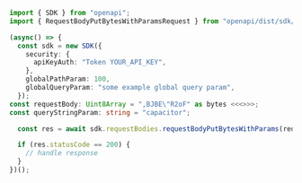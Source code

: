 ```typescript showLineNumbers copy filename="Request Body Put Bytes With Params usage example"
import { SDK } from "openapi";
import { RequestBodyPutBytesWithParamsRequest } from "openapi/dist/sdk/models/operations";

(async() => {
  const sdk = new SDK({
    security: {
      apiKeyAuth: "Token YOUR_API_KEY",
    },
    globalPathParam: 100,
    globalQueryParam: "some example global query param",
  });
const requestBody: Uint8Array = ",BJBE\"R2oF" as bytes <<<>>>;
const queryStringParam: string = "capacitor";

  const res = await sdk.requestBodies.requestBodyPutBytesWithParams(requestBody, queryStringParam);

  if (res.statusCode == 200) {
    // handle response
  }
})();
```
